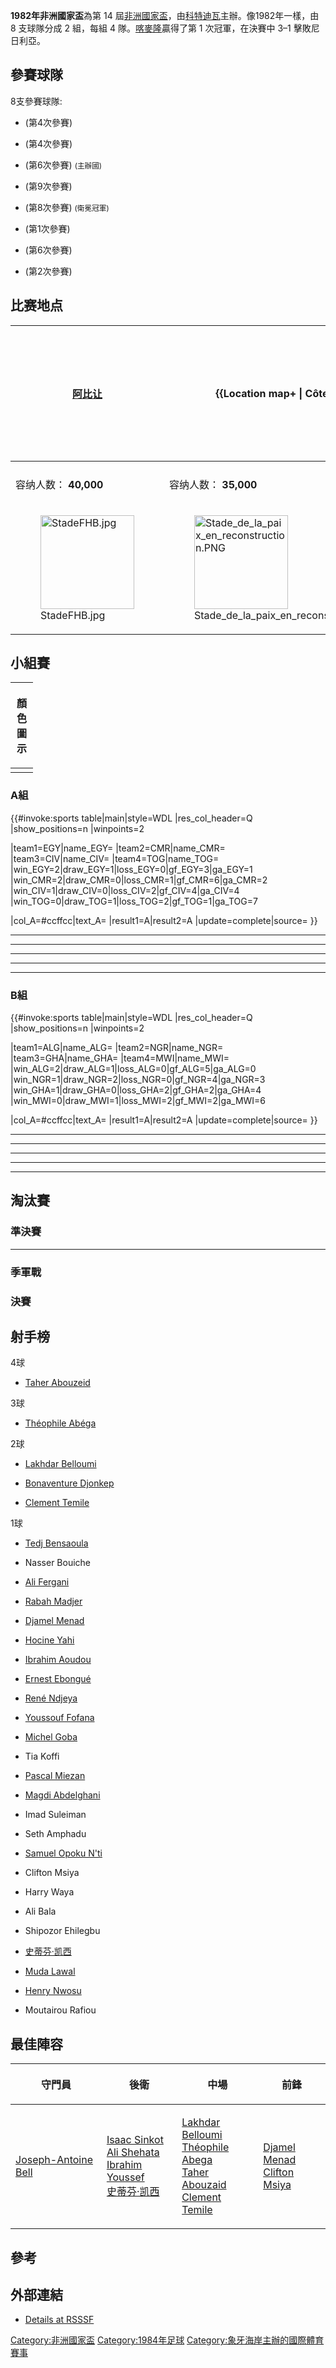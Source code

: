 {{Infobox 國際足球賽事賽季
| tourney_name     = 非洲國家盃
| year             = 1984年
| other_titles     = 1984 African Cup of Nations
| image            = 
| size             = 
| caption          = 
| edition          = 14
| country          = 科特迪瓦
| defending_champ  = GHA
| dates            = 3月4日–3月18日
| num_teams        = 8 隊
| confederations   = 1
| venues           = 2
| cities           = 2
| champion         = CMR
| count            = 1
| second           = NGA
| third            = ALG
| fourth           = EGY
| matches          = 16
| goals            = 39
| attendance       = 
| top_scorer       = {{flagicon|EGY}} [[Taher_Abouzaid|Taher Abouzaid]]（4 球）
| player           = {{flagicon|CMR}} [[Théophile_Abega|Théophile Abega]]
| goalkeeper       = {{flagicon|CMR}} [[Joseph-Antoine_Bell|Joseph-Antoine Bell]]
| prevseason       = [[1982年非洲國家盃|1982]]
| nextseason       = [[1986年非洲國家盃|1986]]
}}

'''1982年非洲國家盃'''為第 14 屆[[非洲國家盃|非洲國家盃]]，由[[科特迪瓦|科特迪瓦]]主辦。像1982年一樣，由 8 支球隊分成 2 組，每組 4 隊。[[喀麥隆|喀麥隆]]贏得了第 1 次冠軍，在決賽中 3–1 擊敗尼日利亞。

==參賽球隊==
8支參賽球隊:
{{col-begin}}
{{col-2}}
* {{fb|ALG}} (第4次參賽)
* {{fb|CMR}} (第4次參賽)
* {{fb|CIV}} (第6次參賽) <small>(主辦國)</small>
* {{fb|EGY}} (第9次參賽)
{{col-2}}
* {{fb|GHA}} (第8次參賽) <small>(衛冕冠軍)</small>
* {{fb|MWI}} (第1次參賽)
* {{fb|NGA}} (第6次參賽)
* {{fb|TOG}} (第2次參賽)
{{col-end}}
==比赛地点==
<center>
{| class="wikitable" style="text-align:center;"
|-
! [[阿比让|阿比让]]
|rowspan="4"|
{{Location map+ | Côte d'Ivoire
| AlternativeMap = Côte d'Ivoire location map.svg
| width   = 350
| float   = center
| caption = <center>1984年非洲国家杯（科特迪瓦）</center>
| places=
{{location map~ |Côte d'Ivoire|lat=5.336388|long=-4.026666|label='''[[阿比让|阿比让]]'''}}
{{location map~ |Côte d'Ivoire|lat=7.683333|long=-5.016666|label='''[[布瓦凯|布瓦凯]]'''|position=left}}
}}
! [[布瓦凯|布瓦凯]]
|-
| {{link-en|费利克斯·霍普埃特·博伊尼体育场|Stade Félix Houphouët-Boigny}}
| {{link-en|布瓦凯体育场|Stade Bouaké}}
|-
| 容纳人数： '''40,000'''
| 容纳人数： '''35,000'''
|-
| [[File:StadeFHB.jpg|150px]]
| [[File:Stade_de_la_paix_en_reconstruction.PNG|150px]]
|}</center>

==小組賽==
{| class="wikitable" style="text-align:center"
|-
! colspan=2 | 顏色圖示
|-
| bgcolor=ccffcc width=20 |
| align=left | 小組首名和次名晉級到[[#準決賽|準決賽]]
|}

===A組===
{{#invoke:sports table|main|style=WDL
|res_col_header=Q
|show_positions=n
|winpoints=2

|team1=EGY|name_EGY={{fb|EGY|1972}}
|team2=CMR|name_CMR={{fb|CMR}}
|team3=CIV|name_CIV={{fb|CIV}}
|team4=TOG|name_TOG={{fb|TOG}}
|win_EGY=2|draw_EGY=1|loss_EGY=0|gf_EGY=3|ga_EGY=1
|win_CMR=2|draw_CMR=0|loss_CMR=1|gf_CMR=6|ga_CMR=2
|win_CIV=1|draw_CIV=0|loss_CIV=2|gf_CIV=4|ga_CIV=4
|win_TOG=0|draw_TOG=1|loss_TOG=2|gf_TOG=1|ga_TOG=7

|col_A=#ccffcc|text_A=
|result1=A|result2=A
|update=complete|source=
}}

{{footballbox
| date = 1984年3月4日
| time = 
| team1 = {{fb-rt|CIV}}
| score = 3–0
| team2 = {{fb|TOG}}
| goals1 = [[Tia_Koffi|Koffi]] {{goal|27}} <br> [[Youssouf_Falikou_Fofana|Fofana]] {{goal|62}} <br> [[Michel_Goba|Goba]] {{goal|75}}
| goals2 =
| stadium = [[Stade_Félix_Houphouët-Boigny|Stade Félix Houphouët-Boigny]], [[阿比让|阿比让]]
| attendance = {{formatnum:50000}}
| referee = [[Ali_Bennaceur|Ali Bennaceur]] ([[Tunisian_Football_Federation|Tunisia]])
| report = [http://www.11v11.com/matches/ivory-coast-v-togo-04-march-1984-238333 报告]
}}
----
{{footballbox
| date = 1984年3月4日
| time = 
| team1 = {{fb-rt|EGY}}
| score = 1–0
| team2 = {{fb|CMR}}
| goals1 = [[Taher_Abouzaid|Abouzaid]] {{goal|78}}
| goals2 =
| stadium = [[Stade_Félix_Houphouët-Boigny|Stade Félix Houphouët-Boigny]], [[阿比让|阿比让]]
| attendance = {{formatnum:50000}}
| referee = [[Gebreyesus_Tesfaye|Gebreyesus Tesfaye]] ([[Ethiopian_Football_Federation|Ethiopia]])
| report = [http://www.11v11.com/matches/cameroon-v-egypt-04-march-1984-238332 报告]
}}
----
{{footballbox
| date = 1984年3月7日
| time = 
| team1 = {{fb-rt|CMR}}
| score = 4–1
| team2 = {{fb|TOG}}
| goals1 = [[Bonaventure_Djonkep|Djonkep]] {{goal|7}} <br> [[Théophile_Abega|Abega]] {{goal|21||61}} <br> [[Ibrahim_Aoudou|Aoudou]] {{goal|45}}
| goals2 = [[Rafiou_Moutairou|Moutairou]] {{goal|56}}
| stadium = [[Stade_Félix_Houphouët-Boigny|Stade Félix Houphouët-Boigny]], [[阿比让|阿比让]]
| attendance = {{formatnum:15000}}
| referee = 
| report = [http://www.11v11.com/matches/cameroon-v-togo-07-march-1984-238338 报告]
}}
----
{{footballbox
| date = 1984年3月7日
| time = 
| team1 = {{fb-rt|CIV}}
| score = 1–2
| team2 = {{fb|EGY}}
| goals1 = [[Pascal_Miézan|Miézan]] {{goal|53}}
| goals2 = [[Taher_Abouzaid|Abouzaid]] {{goal|66||72}}
| stadium = [[Stade_Félix_Houphouët-Boigny|Stade Félix Houphouët-Boigny]], [[阿比让|阿比让]]
| attendance = {{formatnum:40000}}
| referee = [[Edwin_Picon-Ackong|Edwin Picon-Ackong]] ([[Mauritius_Football_Association|Mauritius]])
| report = [http://www.11v11.com/matches/ivory-coast-v-egypt-07-march-1984-238337 报告]
}}
----
{{footballbox
| date = 1984年3月10日
| time = 
| team1 = {{fb-rt|EGY}}
| score = 0–0
| team2 = {{fb|TOG}}
| goals1 =
| goals2 =
| stadium = [[Stade_Félix_Houphouët-Boigny|Stade Félix Houphouët-Boigny]], [[阿比让|阿比让]]
| attendance = {{formatnum:40000}}
| referee = [[Frank_Valdemarca|Frank Valdemarca]] ([[Zimbabwe_Football_Association|Zimbabwe]])
| report = [http://www.11v11.com/matches/egypt-v-togo-10-march-1984-238345 报告]
}}
----
{{footballbox
| date = 1984年3月10日
| time = 
| team1 = {{fb-rt|CIV}}
| score = 0–2
| team2 = {{fb|CMR}}
| goals1 =
| goals2 = [[Roger_Milla|Milla]] {{goal|42}} <br> [[Bonaventure_Djonkep|Djonkep]] {{goal|61}}
| stadium = [[Stade_Félix_Houphouët-Boigny|Stade Félix Houphouët-Boigny]], [[阿比让|阿比让]]
| attendance = {{formatnum:40000}}
| referee = [[Mohamed_Larache|Mohamed Larache]] ([[Royal_Moroccan_Football_Federation|Morocco]])
| report = [http://www.11v11.com/matches/ivory-coast-v-cameroon-10-march-1984-238344 报告]
}}

===B組===
{{#invoke:sports table|main|style=WDL
|res_col_header=Q
|show_positions=n
|winpoints=2

|team1=ALG|name_ALG={{fb|ALG}}
|team2=NGR|name_NGR={{fb|NGR}}
|team3=GHA|name_GHA={{fb|GHA}}
|team4=MWI|name_MWI={{fb|MWI}}
|win_ALG=2|draw_ALG=1|loss_ALG=0|gf_ALG=5|ga_ALG=0
|win_NGR=1|draw_NGR=2|loss_NGR=0|gf_NGR=4|ga_NGR=3
|win_GHA=1|draw_GHA=0|loss_GHA=2|gf_GHA=2|ga_GHA=4
|win_MWI=0|draw_MWI=1|loss_MWI=2|gf_MWI=2|ga_MWI=6

|col_A=#ccffcc|text_A=
|result1=A|result2=A
|update=complete|source=
}}

{{footballbox
| date = 1984年3月5日
| time = 
| team1 = {{fb-rt|GHA}}
| score = 1–2
| team2 = {{fb|NGR}}
| goals1 = [[Samuel_Opoku_N'ti|Opoku N'ti]] {{goal|19}}
| goals2 = [[Henry_Nwosu|Nwosu]] {{goal|13}} <br> [[Shibuzor_Ehilegbu|Ehilegbu]] {{goal|31}}
| stadium = [[Stade_Bouaké|Stade Bouaké]], [[布瓦凯|布瓦凯]]
| attendance = {{formatnum:10000}}
| referee = [[Dodou_N'Jie|Dodou N'Jie]] ([[Gambia_Football_Association|Gambia]])
| report = [http://www.11v11.com/matches/ghana-v-nigeria-05-march-1984-238335 报告]
}}
----
{{footballbox
| date = 1984年3月5日
| time = 
| team1 = {{fb-rt|ALG}}
| score = 3–0
| team2 = {{fb|MWI}}
| goals1 = [[Nasser_Bouiche|Bouiche]] {{goal|29}} <br> [[Lakhdar_Belloumi|Belloumi]] {{goal|36}} <br> [[Ali_Fergani|Fergani]] {{goal|38}}
| goals2 =
| stadium = [[Stade_Bouaké|Stade Bouaké]], [[布瓦凯|布瓦凯]]
| attendance = {{formatnum:10000}}
| referee = [[Bakary_Sarr|Bakary Sarr]] ([[Senegal_Football_Association|Senegal]])
| report = [http://www.11v11.com/matches/malawi-v-algeria-05-march-1984-238334 报告]
}}
----
{{footballbox
| date = 1984年3月8日
| time = 
| team1 = {{fb-rt|MWI}}
| score = 2–2
| team2 = {{fb|NGR}}
| goals1 = [[Harry_Waya|Waya]] {{goal|7|pen.}} <br> [[Clifton_Msiya|Msiya]] {{goal|35}}
| goals2 = [[Clement_Temile|Temile]] {{goal|39||41}}
| stadium = [[Stade_Bouaké|Stade Bouaké]], [[布瓦凯|布瓦凯]]
| attendance = {{formatnum:15000}}
| referee = [[Hassan_Abdel_Hafiz|Hassan Abdel Hafiz]] ([[Sudan_Football_Association|Sudan]])
| report = [http://www.11v11.com/matches/malawi-v-nigeria-08-march-1984-238340 报告]
}}
----
{{footballbox
| date = 1984年3月8日
| time = 
| team1 = {{fb-rt|ALG}}
| score = 2–0
| team2 = {{fb|GHA}}
| goals1 = [[Djamel_Menad|Menad]] {{goal|75}} <br> [[Tedj_Bensaoula|Bensaoula]] {{goal|85}}
| goals2 =
| stadium = [[Stade_Bouaké|Stade Bouaké]], [[布瓦凯|布瓦凯]]
| attendance = {{formatnum:15000}}
| referee = [[Mohamed_Bahhou|Mohamed Bahhou]] ([[Royal_Moroccan_Football_Federation|Morocco]])
| report = [http://www.11v11.com/matches/ghana-v-algeria-08-march-1984-238339 报告]
}}
----
{{footballbox
| date = 1984年3月11日
| time = 
| team1 = {{fb-rt|ALG}}
| score = 0–0
| team2 = {{fb|NGR}}
| goals1 =
| goals2 =
| stadium = [[Stade_Bouaké|Stade Bouaké]], [[布瓦凯|布瓦凯]]
| attendance = {{formatnum:3000}}
| referee = [[Karim_Camara_(referee)|Karim Camara]] ([[Guinean_Football_Federation|Guinea]])
| report = [http://www.11v11.com/matches/nigeria-v-algeria-11-march-1984-238349 报告]
}}
----
{{footballbox
| date = 1984年3月11日
| time = 
| team1 = {{fb-rt|GHA}}
| score = 1–0
| team2 = {{fb|MWI}}
| goals1 = [[Seth_Amphadu|Amphadu]] {{goal|32}}
| goals2 =
| stadium = [[Stade_Bouaké|Stade Bouaké]], [[布瓦凯|布瓦凯]]
| attendance = {{formatnum:3000}}
| referee = [[Salem_Mohamed_Adal|Salem Mohamed Adal]] ([[Libyan_Football_Federation|Libya]])
| report = [http://www.11v11.com/matches/malawi-v-ghana-11-march-1984-238350 报告]
}}

==淘汰賽==
{{Round4-with third
<!--Date-Place|Team 1|Score 1|Team 2|Score 2-->
<!--semi-finals-->
| 3月14日 – [[阿比让|阿比让]] | {{fb|EGY}} ([[互射十二碼|p]]) | 2 (7) | {{fb|NGA}} | 2 (8)
| 3月14日 – [[布瓦凯|布瓦凯]] | {{fb|ALG}} ([[互射十二碼|p]]) | 0 (4) | {{fb|CMR}} | 0 (5)
<!--final-->
| 3月18日 – [[阿比让|阿比让]] | {{fb|NGA}} | 1 | {{fb|CMR}} | 3
<!--third place-->
| 3月17日 – [[阿比让|阿比让]] | {{fb|EGY}} | 1 | {{fb|ALG}} | 3
}}

===準決賽===
{{footballbox
| date = 1984年3月14日
| time = 
| team1 = {{fb-rt|EGY}}
| score = 2–2
| team2 = {{fb|NGR}}
| goals1 = [[Imad_Suleiman|Sulaiman]] {{goal|25}} <br> [[Taher_Abouzaid|Abouzaid]] {{goal|38}}
| goals2 = [[Stephen_Keshi|Keshi]] {{goal|43|pen.}} <br> [[Ali_Bala|Bala]] {{goal|75}}
| stadium = [[Stade_Félix_Houphouët-Boigny|Stade Félix Houphouët-Boigny]], [[阿比让|阿比让]]
| attendance = {{formatnum:15000}}
| referee = [[Dodou_N'Jie|Dodou N'Jie]] ([[Gambia_Football_Association|Gambia]])
| report = [http://www.11v11.com/matches/nigeria-v-egypt-14-march-1984-238356 报告]
| penalties1 = [[Magdi_Abdelghani|Abdelghani]] {{pengoal}}<br>[[Ali_Shehata|Shehata]] {{pengoal}}<br>[[Shawky_Ghareeb|Ghareeb]] {{pengoal}}<br>[[Mahmoud_El_Khatib|El Khatib]] {{pengoal}}<br>[[Sayed_Abou_Bakr|Beedho]] {{pengoal}}<br>[[Zakaria_Nacef|Nacef]] {{pengoal}}<br>[[Rabie_Yassin|Yassin]] {{pengoal}}<br>[[Mahmoud_Hassan_Saleh|Hassan]] {{penmiss}}<br>[[Ibrahim_Youssef|Youssef]] {{penmiss}}
| penaltyscore = 7–8
| penalties2 = {{pengoal}} ?<br>{{pengoal}} [[Humphrey_Edobor|Edobor]]<br>{{pengoal}} [[Yisa_Shofoluwe|Shofoluwe]]<br>{{pengoal}} [[Ali_Bala|Bala]]<br>{{pengoal}} [[Stephen_Keshi|Keshi]]<br>{{pengoal}} [[Rashidi_Yekini|Yekini]]<br>{{pengoal}} [[Clement_Temile|Temile]]<br>{{penmiss}} [[Ademola_Adeshina|Adeshina]]<br>{{pengoal}} [[Mudashiru_Lawal|Lawal]]
}}
----
{{footballbox
| date = 1984年3月14日
| time = 
| team1 = {{fb-rt|ALG}}
| score = 0–0
| team2 = {{fb|CMR}}
| goals1 =
| goals2 =
| stadium = [[Stade_Bouaké|Stade Bouaké]], [[布瓦凯|布瓦凯]]
| attendance = {{formatnum:15000}}
| referee = [[Edwin_Picon-Ackong|Edwin Picon-Ackong]] ([[Mauritius_Football_Association|Mauritius]])
| report = [http://www.11v11.com/matches/cameroon-v-algeria-14-march-1984-238355 报告]
| penalties1 = [[Mahmoud_Guendouz|Guendouz]] {{penmiss}}
| penaltyscore = 4–5
| penalties2 = 
}}

===季軍戰===
{{footballbox
| date = 1984年3月17日
| time = 
| team1 = {{fb-rt|ALG}}
| score = 3–1
| team2 = {{fb|EGY}}
| goals1 = [[Rabah_Madjer|Madjer]] {{goal|68}} <br> [[Lakhdar_Belloumi|Belloumi]] {{goal|71}} <br> [[Hocine_Yahi|Yahi]] {{goal|90}}
| goals2 = [[Magdi_Abdelghani|Abdelghani]] {{goal|76|pen.}}
| stadium = [[Stade_Félix_Houphouët-Boigny|Stade Félix Houphouët-Boigny]], [[阿比让|阿比让]]
| attendance = {{formatnum:500}}
| referee = [[Mohammed_Larache|Mohammed Larache]] ([[Royal_Moroccan_Football_Federation|Morocco]])
| report = [http://www.11v11.com/matches/algeria-v-egypt-17-march-1984-238361 报告]
}}

===決賽===
{{main|1984年非洲國家盃決賽}}
{{footballbox
| date = 18 March 1984
| time = 
| team1 = {{fb-rt|CMR}}
| score = 3–1
| team2 = {{fb|NGR}}
| goals1 = [[Rene_N'Djeya|N'Djeya]] {{goal|32}} <br> [[Théophile_Abega|Abega]] {{goal|79}} <br> [[Ernest_Ebongué|Ebongué]] {{goal|84}}
| goals2 = [[Muda_Lawal|Lawal]] {{goal|10}}
| stadium = [[Stade_Félix_Houphouët-Boigny|Stade Félix Houphouët-Boigny]], [[阿比让|阿比让]]
| attendance = {{formatnum:27456}}
| referee = [[Ali_Bennaceur|Ali Bennaceur]] ([[Tunisian_Football_Federation|Tunisia]])
| report = [http://www.11v11.com/matches/cameroon-v-nigeria-18-march-1984-238364 报告]
}}

==射手榜==
;4球
{{col-begin}}
{{col-3}}
* {{flagicon|EGY}} [[Taher_Abouzeid|Taher Abouzeid]]
{{col-end}}

;3球
{{col-begin}}
{{col-3}}
* {{flagicon|CMR}} [[Théophile_Abega|Théophile Abéga]]
{{col-end}}

;2球
{{col-begin}}
{{col-3}}
* {{flagicon|ALG}} [[Lakhdar_Belloumi|Lakhdar Belloumi]]
{{col-3}}
* {{flagicon|CMR}} [[Bonaventure_Djonkep|Bonaventure Djonkep]]
{{col-3}}
* {{flagicon|NGR}} [[Clement_Temile|Clement Temile]]
{{col-end}}

;1球
{{col-begin}}
{{col-3}}
* {{flagicon|ALG}} [[Tedj_Bensaoula|Tedj Bensaoula]]
* {{flagicon|ALG}} Nasser Bouiche
* {{flagicon|ALG}} [[Ali_Fergani|Ali Fergani]]
* {{flagicon|ALG}} [[Rabah_Madjer|Rabah Madjer]]
* {{flagicon|ALG}} [[Djamel_Menad|Djamel Menad]]
* {{flagicon|ALG}} [[Hocine_Yahi|Hocine Yahi]]
* {{flagicon|CMR}} [[Ibrahim_Aoudou|Ibrahim Aoudou]]
* {{flagicon|CMR}} [[Ernest_Ebongué|Ernest Ebongué]]
* {{flagicon|CMR}} [[René_Ndjeya|René Ndjeya]]
{{col-3}}
* {{flagicon|CIV}} [[Youssouf_Falikou_Fofana|Youssouf Fofana]]
* {{flagicon|CIV}} [[Michel_Goba|Michel Goba]]
* {{flagicon|CIV}} Tia Koffi
* {{flagicon|CIV}} [[Pascal_Miezan|Pascal Miezan]]
* {{flagicon|EGY}} [[Magdi_Abdelghani|Magdi Abdelghani]]
* {{flagicon|EGY}} Imad Suleiman
* {{flagicon|GHA}} Seth Amphadu
* {{flagicon|GHA}} [[Samuel_Opoku_N'ti|Samuel Opoku N'ti]]
{{col-3}}
* {{flagicon|Malawi|1964}} Clifton Msiya
* {{flagicon|Malawi|1964}} Harry Waya
* {{flagicon|NGR}} Ali Bala
* {{flagicon|NGR}} Shipozor Ehilegbu
* {{flagicon|NGR}} [[史蒂芬·凯西|史蒂芬·凯西]]
* {{flagicon|NGR}} [[Muda_Lawal|Muda Lawal]]
* {{flagicon|NGR}} [[Henry_Nwosu|Henry Nwosu]]
* {{flagicon|TOG}} Moutairou Rafiou
{{col-end}}

==最佳陣容==
{| class="wikitable" style="margin:0 auto"
|-
! 守門員
! 後衛
! 中場
! 前鋒
|-
| align=left valign=top |
{{flagicon|Cameroon}} [[Joseph-Antoine_Bell|Joseph-Antoine Bell]]
| align=left valign=top |
{{flagicon|Cameroon}} [[Isaac_Sinkot|Isaac Sinkot]] <br>
{{flagicon|Egypt}} [[Ali_Shehata|Ali Shehata]] <br>
{{flagicon|Egypt}} [[Ibrahim_Youssef|Ibrahim Youssef]] <br>
{{flagicon|Nigeria}} [[史蒂芬·凯西|史蒂芬·凯西]]
| align=left valign=top |
{{flagicon|Algeria}} [[Lakhdar_Belloumi|Lakhdar Belloumi]] <br>
{{flagicon|Cameroon}} [[Théophile_Abega|Théophile Abega]] <br>
{{flagicon|Egypt}} [[Taher_Abouzaid|Taher Abouzaid]] <br>
{{flagicon|Nigeria}} [[Clement_Temile|Clement Temile]]
| align=left valign=top |
{{flagicon|Algeria}} [[Djamel_Menad|Djamel Menad]] <br>
{{flagicon|Malawi|1964}} [[Clifton_Msiya|Clifton Msiya]]
|}

==參考==
{{Reflist}}


==外部連結==
* [http://www.rsssf.com/tables/84a.html Details at RSSSF]{{Wayback|url=http://www.rsssf.com/tables/84a.html |date=20170622111007 }}

{{非洲國家盃}}


{{DEFAULTSORT:1984 African Cup Of Nations}}
[[Category:非洲國家盃|Category:非洲國家盃]]
[[Category:1984年足球|Category:1984年足球]]
[[Category:象牙海岸主辦的國際體育賽事|Category:象牙海岸主辦的國際體育賽事]]